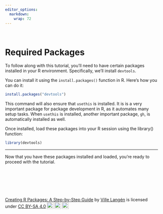 ```yaml
---
editor_options: 
  markdown: 
    wrap: 72
---
```

 
\

# Required Packages

To follow along with this tutorial, you'll need to have certain packages installed in your R environment. Specifically, we'll install `devtools`. 

You can install it using the `install.packages()` function in R. Here's how you can do it:

```r
install.packages("devtools")
```

This command will also ensure that `usethis` is installed. It is is a very important package for package development in R, as it automates many setup tasks. When `usethis` is installed, another important package, `gh`, is automatically installed as well. 

Once installed, load these packages into your R session using the library() function:


```r
library(devtools)
```

---

Now that you have these packages installed and loaded, you're ready to proceed with the tutorial.

 
\

\

\


 <p xmlns:cc="http://creativecommons.org/ns#" xmlns:dct="http://purl.org/dc/terms/"><a property="dct:title" rel="cc:attributionURL" href="https://creating-r-packages.netlify.app">Creating R Packages: A Step-by-Step Guide</a> by <a rel="cc:attributionURL dct:creator" property="cc:attributionName" href="https://www.linkedin.com/in/ville-langen/">Ville Langén</a> is licensed under <a href="https://creativecommons.org/licenses/by-sa/4.0/?ref=chooser-v1" target="_blank" rel="license noopener noreferrer" style="display:inline-block;">CC BY-SA 4.0<img style="height:22px!important;margin-left:3px;vertical-align:text-bottom;" src="https://mirrors.creativecommons.org/presskit/icons/cc.svg?ref=chooser-v1" alt=""><img style="height:22px!important;margin-left:3px;vertical-align:text-bottom;" src="https://mirrors.creativecommons.org/presskit/icons/by.svg?ref=chooser-v1" alt=""><img style="height:22px!important;margin-left:3px;vertical-align:text-bottom;" src="https://mirrors.creativecommons.org/presskit/icons/sa.svg?ref=chooser-v1" alt=""></a></p> 
 